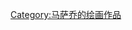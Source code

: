 {{Navbox
|name  = Masaccio
|title = [[馬薩喬]]
|state  = {{{state<includeonly>|autocollapse</includeonly>}}}
|bodyclass = hlist
|image = 
|list1  = 
*[[布兰卡契小堂]]
*[[十字苦像 (马萨乔)|十字苦像]]
*[[出生托盘 (马萨乔)|出生托盘]]
*[[逐出伊甸园]]
*[[聖三位一體 (馬薩喬)|聖三位一體]]
*[[圣母与圣子 (马萨乔)|圣母与圣子]]
*[[年轻男子肖像 (马萨乔)|年轻男子肖像]]
*[[圣保禄 (马萨乔)|圣保禄]]
*[[卡夏祭坛画]]
*[[纳税银]]
*[[聖母子與聖安妮 (马萨乔)|聖母子與聖安妮]]
|below  =*[[马萨乔作品列表]]
}}<noinclude>
{{collapsible option}}
[[Category:马萨乔的绘画作品]]
</noinclude>